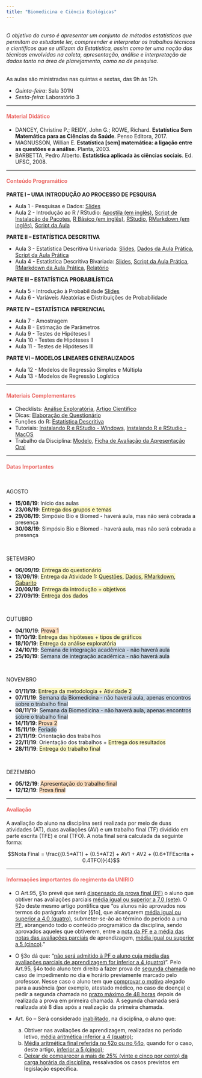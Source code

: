 ```yaml
---
title: "Biomedicina e Ciência Biológicas"
---
```


<br>
<i>O objetivo do curso é apresentar um conjunto de métodos estatísticos que permitam ao estudante ler, 
compreender e interpretar os trabalhos técnicos e científicos que se utilizam da Estatística, assim 
como  ter  uma  noção  das  técnicas  envolvidas  na  coleta,  apresentação,  análise  e  interpretação  de 
dados tanto na área de planejamento, como na de pesquisa.</i> 
<br>
<br> 

As aulas são ministradas nas quintas e sextas, das 9h às 12h.

<ul class="fa-ul">
<li><i class="far fa-calendar-alt"></i> *Quinta-feira*: Sala 301N
<li><i class="far fa-calendar-alt"></i> *Sexta-feira*: Laboratório 3
</ul>

***

<h4 style="color:rgb(235, 104, 100);">Material Didático</h4>

<ul class="fa-ul">
<li><i class="fas fa-book"></i> DANCEY, Christine P.; REIDY, John G.; ROWE, Richard. **Estatística Sem Matemática para as Ciências da Saúde**. Penso Editora, 2017.
<li><i class="fas fa-book"></i> MAGNUSSON, Willian E. **Estatística [sem] matemática: a ligação entre as questões e a análise**. Planta, 2003.
<li><i class="fas fa-book"></i> BARBETTA, Pedro Alberto. **Estatística aplicada às ciências sociais**. Ed. UFSC, 2008.
</ul>

***

<h4 style="color:rgb(235, 104, 100);">Conteúdo Programático</h4>

**PARTE I – UMA INTRODUÇÃO AO PROCESSO DE PESQUISA**
<br>

+ Aula 1 - Pesquisas e Dados: [Slides](https://drive.google.com/file/d/1ryuqE4gLU28KXwcDMm8717D3eqEQ2QzO/view?usp=sharing)
+ Aula 2 - Introdução ao R / RStudio: [Apostila (em inglês)](https://drive.google.com/file/d/1V4p9P3a1r6bijyIgy-mWYDjKa1SMXeFb/view?usp=sharing), [Script de Instalação de Pacotes](https://drive.google.com/file/d/1scqoy10IL2_bcA9wGEEEMLThGmJmRC9w/view?usp=sharing), [R Básico (em inglês)](http://github.com/rstudio/cheatsheets/raw/master/base-r.pdf), [RStudio](https://github.com/rstudio/cheatsheets/raw/master/translations/portuguese/rstudio-IDE-cheatsheet-portuguese.pdf), [RMarkdown (em inglês)](https://github.com/rstudio/cheatsheets/raw/master/rmarkdown-2.0.pdf), [Script da Aula](https://drive.google.com/file/d/113yx7PdcfmxdvURbnn39rGwPNyvKX5Ia/view?usp=sharing )


**PARTE II – ESTATÍSTICA DESCRITIVA**
<br>

+ Aula 3 - Estatística Descritiva Univariada: [Slides](https://drive.google.com/file/d/1mrTwxGDhqe8NlYsVPNrWmRTd2qC23x8D/view?usp=sharing), [Dados da Aula Prática](https://drive.google.com/file/d/1qqJ05r_QJCgt-_01o1MLhXbYOh0W_9sn/view?usp=sharing), [Script da Aula Prática](https://drive.google.com/file/d/1IDp_GkOxnKsKTPvJW08SD0BKJB87VCLo/view?usp=sharing)
+ Aula 4 - Estatística Descritiva Bivariada: [Slides](https://drive.google.com/file/d/1xYjPYhl4WokEib5Ym4g7SWtHo__qM0Bu/view?usp=sharing), [Script da Aula Prática](https://drive.google.com/file/d/1zsbTC17upYnWEgIGH2LTkENqIHIE3Izd/view?usp=sharing), [RMarkdown da Aula Prática](https://drive.google.com/file/d/1kCsCOHTgMGFM3HhUbJ9GaPRFNVy28ga7/view?usp=sharing), [Relatório](https://drive.google.com/file/d/1p9UCQytkcwi6t9kiQUTWH7M56n3fBN9e/view?usp=sharing)

**PARTE III – ESTATÍSTICA PROBABILÍSTICA**
<br>

+ Aula 5 - Introdução à Probabilidade [Slides](https://drive.google.com/file/d/1jjm7wcqZpk9nPfs2_L1novk_l0I5ry9N/view?usp=sharing)
+ Aula 6 - Variáveis Aleatórias e Distribuições de Probabilidade

**PARTE IV – ESTATÍSTICA INFERENCIAL**
<br>

+ Aula 7 - Amostragem
+ Aula 8 - Estimação de Parâmetros
+ Aula 9 - Testes de Hipóteses I
+ Aula 10 - Testes de Hipóteses II
+ Aula 11 - Testes de Hipóteses III

**PARTE VI – MODELOS LINEARES GENERALIZADOS**
<br>

+ Aula 12 - Modelos de Regressão Simples e Múltipla
+ Aula 13 - Modelos de Regressão Logística

***

<h4 style="color:rgb(235, 104, 100);">Materiais Complementares</h4>

- Checklists: [Análise Exploratória](https://drive.google.com/file/d/1Wdi--khEKj_o5cBQ0p4wkkSLwknPJMp5/view?usp=sharing), [Artigo Científico](https://drive.google.com/file/d/1nuzRCB74EXmpIpCf4jDX4xnqaJNaG0wN/view?usp=sharing)
- Dicas: [Elaboração de Questionário](https://drive.google.com/file/d/1BCTrFEdOF-Ek_sNz-tZ4WhS9PQDR9xSf/view?usp=sharing)
- Funções do R: [Estatística Descritiva](https://drive.google.com/file/d/1KU2ZbYE2xODTQ5bi0kyeXblimNCqI29o/view?usp=sharing)
- Tutoriais: [Instalando R e RStudio - Windows](https://drive.google.com/file/d/1LDRC0d5Q-5GXkVrp8OzPyIXykJxfCOMF/view?usp=sharing), [Instalando R e RStudio - MacOS](https://drive.google.com/file/d/1LLojUuXrxhynVSyd---L1M7Z63LyY4BM/view?usp=sharing)
- Trabalho da Disciplina: [Modelo](https://drive.google.com/file/d/1B7kxKbIohAEL080SnqIE1Qxx9gIVKLLh/view?usp=sharing), [Ficha de Avaliação da Apresentação Oral](https://drive.google.com/file/d/1EcFAVg52l0ppbOGq1amXEO7O3XLZoIA0/view?usp=sharing)

***

<h4 style="color:rgb(235, 104, 100);">Datas Importantes</h4>
<br>

AGOSTO
<br>
<ul class="fa-ul">
<li><i class="far fa-calendar-alt"></i> **15/08/19**: Início das aulas
<li><i class="far fa-calendar-alt"></i> **23/08/19**: <span style="background-color: rgba(249, 239, 114, 0.4);">Entrega dos grupos e temas</span>
<li><i class="far fa-calendar-alt"></i> **29/08/19**: Simpósio Bio e Biomed - haverá aula, mas não será cobrada a presença
<li><i class="far fa-calendar-alt"></i> **30/08/19**: Simpósio Bio e Biomed - haverá aula, mas não será cobrada a presença
</ul>
<br>

SETEMBRO
<br>
<ul class="fa-ul">
<li><i class="far fa-calendar-alt"></i> **06/09/19**: <span style="background-color: rgba(249, 239, 114, 0.4);">Entrega do questionário</span>
<li><i class="far fa-calendar-alt"></i> **13/09/19**: <span style="background-color: rgba(249, 239, 114, 0.4);">Entrega da Atividade 1: [Questões](https://drive.google.com/file/d/1-b5snF6DqFaRYYruP0EzVSxt4BUujVrb/view?usp=sharing), [Dados](https://drive.google.com/file/d/1T99-SHeWazb9wx0sPK43ryVD8ZefYLQg/view?usp=sharing), [RMarkdown](https://drive.google.com/file/d/1Q2phF-qwRSTl1hxL4zXjJcY33NhXyd51/view?usp=sharing), [Gabarito]()</span>
<li><i class="far fa-calendar-alt"></i> **20/09/19**: <span style="background-color: rgba(249, 239, 114, 0.4);">Entrega da introdução + objetivos</span>
<li><i class="far fa-calendar-alt"></i> **27/09/19**: <span style="background-color: rgba(249, 239, 114, 0.4);">Entrega dos dados</span>
</ul>
<br>

OUTUBRO
<br>
<ul class="fa-ul">
<li><i class="far fa-calendar-alt"></i> **04/10/19**: <span style="background-color: rgba(249, 169, 90, 0.4);">Prova 1</span>
<li><i class="far fa-calendar-alt"></i> **11/10/19**: <span style="background-color: rgba(249, 239, 114, 0.4);">Entrega das hipóteses + tipos de gráficos</span>
<li><i class="far fa-calendar-alt"></i> **18/10/19**: <span style="background-color: rgba(249, 239, 114, 0.4);">Entrega da análise exploratória</span>
<li><i class="far fa-calendar-alt"></i> **24/10/19**: <span style="background-color: rgba(123, 156, 189, 0.4);">Semana de integração acadêmica - não haverá aula</span>
<li><i class="far fa-calendar-alt"></i> **25/10/19**: <span style="background-color: rgba(123, 156, 189, 0.4);">Semana de integração acadêmica - não haverá aula</span>
</ul>
<br>

NOVEMBRO
<br>
<ul class="fa-ul">
<li><i class="far fa-calendar-alt"></i> **01/11/19**: <span style="background-color: rgba(249, 239, 114, 0.4);">Entrega da metodologia + Atividade 2</span>
<li><i class="far fa-calendar-alt"></i> **07/11/19**: <span style="background-color: rgba(123, 156, 189, 0.4);">Semana da Biomedicina - não haverá aula, apenas encontros sobre o trabalho final</span>
<li><i class="far fa-calendar-alt"></i> **08/11/19**: <span style="background-color: rgba(123, 156, 189, 0.4);">Semana da Biomedicina - não haverá aula, apenas encontros sobre o trabalho final</span>
<li><i class="far fa-calendar-alt"></i> **14/11/19**: <span style="background-color: rgba(249, 169, 90, 0.4);">Prova 2</span>
<li><i class="far fa-calendar-alt"></i> **15/11/19**: <span style="background-color: rgba(123, 156, 189, 0.4);">Feriado</span>
<li><i class="far fa-calendar-alt"></i> **21/11/19**: Orientação dos trabalhos
<li><i class="far fa-calendar-alt"></i> **22/11/19**: Orientação dos trabalhos + <span style="background-color: rgba(249, 239, 114, 0.4);">Entrega dos resultados</span>
<li><i class="far fa-calendar-alt"></i> **28/11/19**: <span style="background-color: rgba(249, 239, 114, 0.4);">Entrega do trabalho final</span>
</ul>
<br>

DEZEMBRO
<br>
<ul class="fa-ul">
<li><i class="far fa-calendar-alt"></i> **05/12/19**: <span style="background-color: rgba(249, 169, 90, 0.4);">Apresentação do trabalho final</span>
<li><i class="far fa-calendar-alt"></i> **12/12/19**: <span style="background-color: rgba(249, 169, 90, 0.4);">Prova final</span>
</ul>

***

<h4 style="color:rgb(235, 104, 100);">Avaliação</h4>

A avaliação do aluno na disciplina será realizada por meio de duas atividades (AT), duas avaliações (AV) e um trabalho final (TF) dividido em parte escrita (TFE) e oral (TFO).
A nota final será calculada da seguinte forma:

$$Nota Final = \frac{(0.5*AT1) + (0.5*AT2) + AV1 + AV2 + (0.6*TFEscrita + 0.4TFO)}{4}$$

*** 
<h4 style="color:rgb(235, 104, 100);">Informações importantes do regimento da UNIRIO</h4>

* O Art.95, §1o prevê que será <u>dispensado da prova final (PF)</u> o aluno que obtiver nas avaliações parciais <u>média igual ou superior a 7,0 (sete)</u>. O §2o deste mesmo artigo pontifica que “os alunos não aprovados nos termos do parágrafo anterior [§1o], que alcançarem <u>média igual ou superior a 4,0 (quatro)</u>, submeter-se-ão ao término do período a uma <u>PF</u>, abrangendo todo o conteúdo programático da disciplina, sendo aprovados aqueles que obtiverem, entre a <u>nota da PF e a média das notas das avaliações parciais</u> de aprendizagem, <u>média igual ou superior a 5 (cinco)</u>.”

* O §3o dá que: “<u>não será admitido à PF o aluno cuja média das avaliações parciais de aprendizagem for inferior a 4 (quatro)</u>”.
Pelo Art.95, §4o todo aluno tem direito a fazer prova de <u>segunda chamada</u> no caso de impedimento no dia e horário previamente marcado pelo professor. Nesse caso o aluno tem que <u>comprovar o motivo</u> alegado para a ausência (por exemplo, atestado médico, no caso de doença) e pedir a segunda chamada no <u>prazo máximo de 48 horas</u> depois de realizada a prova em primeira chamada. A segunda chamada será realizada até 8 dias após a realização da primeira chamada.

* Art. 6o – Será considerado <u>inabilitado</u>, na disciplina, o aluno que:
  a) Obtiver nas avaliações de aprendizagem, realizadas no período letivo, <u>média aritmética inferior a 4 (quatro)</u>;
  b) <u>Média aritmética final referida no §2o ou no §4o</u>, quando for o caso, deste artigo, <u>inferior a 5 (cinco)</u>;
  c) <u>Deixar de comparecer a mais de 25% (vinte e cinco por cento) da carga horária da disciplina</u>, ressalvados os casos previstos em legislação específica.

